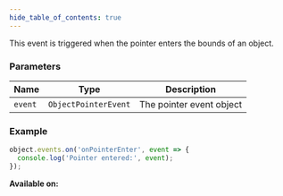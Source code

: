 ```yaml
---
hide_table_of_contents: true
---
```



This event is triggered when the pointer enters the bounds of an object.

### Parameters

| Name    | Type                 | Description              |
| ------- | -------------------- | ------------------------ |
| `event` | `ObjectPointerEvent` | The pointer event object |

### Example

```js
object.events.on('onPointerEnter', event => {
  console.log('Pointer entered:', event);
});
```

**Available on:** <ClientTag />
